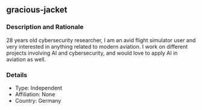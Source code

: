 ## gracious-jacket

### Description and Rationale
28 years old cybersecurity researcher, I am an avid flight simulator user and very interested in anything related to modern aviation. I work on different projects involving AI and cybersecurity, and would love to apply AI in aviation as well.

### Details

* Type: Independent
* Affiliation: None
* Country: Germany

